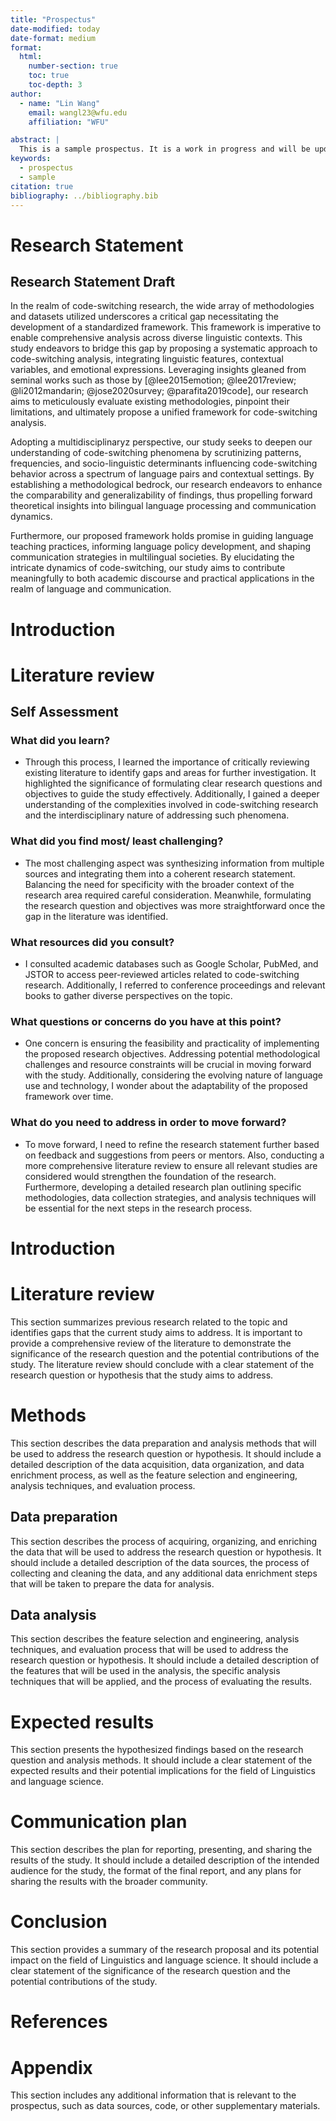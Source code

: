 ```yaml
---
title: "Prospectus"
date-modified: today
date-format: medium
format:
  html:
    number-section: true
    toc: true
    toc-depth: 3
author:
  - name: "Lin Wang"
    email: wangl23@wfu.edu
    affiliation: "WFU"

abstract: |
  This is a sample prospectus. It is a work in progress and will be updated as needed as the semester progresses.
keywords:
  - prospectus
  - sample
citation: true
bibliography: ../bibliography.bib
---
```


<!--

This document is a template for a research prospectus, so it is just fine that you use this space as you see fit. Just remember, that the final document should take the form proposed in the original template.

-->

# Research Statement

## Research Statement Draft

In the realm of code-switching research, the wide array of methodologies and datasets utilized underscores a critical gap necessitating the development of a standardized framework. This framework is imperative to enable comprehensive analysis across diverse linguistic contexts. This study endeavors to bridge this gap by proposing a systematic approach to code-switching analysis, integrating linguistic features, contextual variables, and emotional expressions. Leveraging insights gleaned from seminal works such as those by [@lee2015emotion; @lee2017review; @li2012mandarin; @jose2020survey; @parafita2019code], our research aims to meticulously evaluate existing methodologies, pinpoint their limitations, and ultimately propose a unified framework for code-switching analysis.

<!--
When grouping multiple inline citations we separate them by `;` the semi-colon. As seen above.

Note that you will want to discuss each of your references in more detail in the literature review section, and this will likely mean you will not group them in the same way as you have done here.

-->

Adopting a multidisciplinaryz perspective, our study seeks to deepen our understanding of code-switching phenomena by scrutinizing patterns, frequencies, and socio-linguistic determinants influencing code-switching behavior across a spectrum of language pairs and contextual settings. By establishing a methodological bedrock, our research endeavors to enhance the comparability and generalizability of findings, thus propelling forward theoretical insights into bilingual language processing and communication dynamics.

Furthermore, our proposed framework holds promise in guiding language teaching practices, informing language policy development, and shaping communication strategies in multilingual societies. By elucidating the intricate dynamics of code-switching, our study aims to contribute meaningfully to both academic discourse and practical applications in the realm of language and communication.

# Introduction

# Literature review

<!--

This is the section where you should provide a comprehensive review of the literature to demonstrate the significance of the research question and the potential contributions of the study.

In your "Research Statement Draft" you have mentioned some of the literature that you have been consulting, but you should provide a more detailed review of these (and other) sources. You will want to provide a summary of each articles' main findings, relevant methods, and how they relate to your research question. As it stands, I have a hard time understanding how the topic you have chosen will integrate text analysis methods that we are learning in this class.

Address these points with the literature you have cited and continue to gather other sources that will help you to build a comprehensive review of the literature and lead to a clear statement of the research question or hypothesis that the study aims to address.

Remember, this work is a work in progress and you will likely revise and refine it as you continue to work on it.

-->

## Self Assessment

### What did you learn?

- Through this process, I learned the importance of critically reviewing existing literature to identify gaps and areas for further investigation. It highlighted the significance of formulating clear research questions and objectives to guide the study effectively. Additionally, I gained a deeper understanding of the complexities involved in code-switching research and the interdisciplinary nature of addressing such phenomena.

<!--

Great. This is a really interesting topic, one that shows much promise for generating insights into the dynamics of language use and communication.

Note that you will now start to consider what your data sources will be and how you will analyze them. Many great project ideas have been derailed by the lack of available data or the inability to access it. So make sure to keep this in mind as you consider the literature you have reviewed and how you will move forward with your research.

-->

### What did you find most/ least challenging?

- The most challenging aspect was synthesizing information from multiple sources and integrating them into a coherent research statement. Balancing the need for specificity with the broader context of the research area required careful consideration. Meanwhile, formulating the research question and objectives was more straightforward once the gap in the literature was identified.

<!--

Yes, at this point pinpointing a clear research question is difficult. But the attempt (as you've done here) will help highlight what you still need to know and what you need to do to move forward.

-->

### What resources did you consult?

- I consulted academic databases such as Google Scholar, PubMed, and JSTOR to access peer-reviewed articles related to code-switching research. Additionally, I referred to conference proceedings and relevant books to gather diverse perspectives on the topic.

<!--

Great. You will want to continue to consult these resources as you move forward with your research.

-->

### What questions or concerns do you have at this point?

- One concern is ensuring the feasibility and practicality of implementing the proposed research objectives. Addressing potential methodological challenges and resource constraints will be crucial in moving forward with the study. Additionally, considering the evolving nature of language use and technology, I wonder about the adaptability of the proposed framework over time.

<!--

These are very relevant concerns. Since you are not required to implement the research, you won't have to consider the time and resource constraints that would be necessary to carry out the research. However, you will want to consider how you will address these concerns in your research plan --to your best ability.

-->

### What do you need to address in order to move forward?

- To move forward, I need to refine the research statement further based on feedback and suggestions from peers or mentors. Also, conducting a more comprehensive literature review to ensure all relevant studies are considered would strengthen the foundation of the research. Furthermore, developing a detailed research plan outlining specific methodologies, data collection strategies, and analysis techniques will be essential for the next steps in the research process.

<!--

Great plan. I really think that working with peers (in addition to me) is a good way to help delegate some of the work and to get feedback on your ideas.
-->

# Introduction

# Literature review

This section summarizes previous research related to the topic and identifies gaps that the current study aims to address. It is important to provide a comprehensive review of the literature to demonstrate the significance of the research question and the potential contributions of the study. The literature review should conclude with a clear statement of the research question or hypothesis that the study aims to address.

# Methods

This section describes the data preparation and analysis methods that will be used to address the research question or hypothesis. It should include a detailed description of the data acquisition, data organization, and data enrichment process, as well as the feature selection and engineering, analysis techniques, and evaluation process.

## Data preparation

This section describes the process of acquiring, organizing, and enriching the data that will be used to address the research question or hypothesis. It should include a detailed description of the data sources, the process of collecting and cleaning the data, and any additional data enrichment steps that will be taken to prepare the data for analysis.

## Data analysis

This section describes the feature selection and engineering, analysis techniques, and evaluation process that will be used to address the research question or hypothesis. It should include a detailed description of the features that will be used in the analysis, the specific analysis techniques that will be applied, and the process of evaluating the results.

# Expected results

This section presents the hypothesized findings based on the research question and analysis methods. It should include a clear statement of the expected results and their potential implications for the field of Linguistics and language science.

# Communication plan

This section describes the plan for reporting, presenting, and sharing the results of the study. It should include a detailed description of the intended audience for the study, the format of the final report, and any plans for sharing the results with the broader community.

# Conclusion

This section provides a summary of the research proposal and its potential impact on the field of Linguistics and language science. It should include a clear statement of the significance of the research question and the potential contributions of the study.

# References

# Appendix {.appendix}

This section includes any additional information that is relevant to the prospectus, such as data sources, code, or other supplementary materials.
